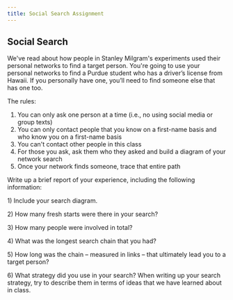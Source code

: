 ```yaml
---
title: Social Search Assignment
---
```

## Social Search {#social_search}

We\'ve read about how people in Stanley Milgram\'s experiments used
their personal networks to find a target person. You\'re going to use
your personal networks to find a Purdue student who has a driver's
license from Hawaii. If you personally have one, you'll need to find
someone else that has one too.

The rules:

1.  You can only ask one person at a time (i.e., no using social media
    or group texts)
2.  You can only contact people that you know on a first-name basis and
    who know you on a first-name basis
3.  You can\'t contact other people in this class
4.  For those you ask, ask them who they asked and build a diagram of
    your network search
5.  Once your network finds someone, trace that entire path

Write up a brief report of your experience, including the following
information:

1\) Include your search diagram.

2\) How many fresh starts were there in your search?

3\) How many people were involved in total?

4\) What was the longest search chain that you had?

5\) How long was the chain -- measured in links -- that ultimately lead
you to a target person?

6\) What strategy did you use in your search? When writing up your
search strategy, try to describe them in terms of ideas that we have
learned about in class.

